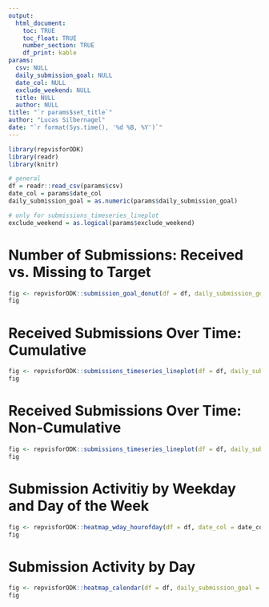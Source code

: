 ```yaml
---
output: 
  html_document:
    toc: TRUE
    toc_float: TRUE
    number_section: TRUE
    df_print: kable
params:
  csv: NULL
  daily_submission_goal: NULL
  date_col: NULL
  exclude_weekend: NULL
  title: NULL
  author: NULL
title: "`r params$set_title`"
author: "Lucas Silbernagel"
date: "`r format(Sys.time(), '%d %B, %Y')`"
---
```


```r
library(repvisforODK)
library(readr)
library(knitr)
```

```r
# general
df = readr::read_csv(params$csv)
date_col = params$date_col
daily_submission_goal = as.numeric(params$daily_submission_goal)

# only for submissions_timeseries_lineplot
exclude_weekend = as.logical(params$exclude_weekend)
```

# Number of Submissions: Received vs. Missing to Target
```r
fig <- repvisforODK::submission_goal_donut(df = df, daily_submission_goal = daily_submission_goal, date_col = date_col)
fig
```

# Received Submissions Over Time: Cumulative
```r
fig <- repvisforODK::submissions_timeseries_lineplot(df = df, daily_submission_goal = daily_submission_goal, date_col = date_col, exclude_weekend = exclude_weekend, cumulative = TRUE)
fig
```

# Received Submissions Over Time: Non-Cumulative
```r
fig <- repvisforODK::submissions_timeseries_lineplot(df = df, daily_submission_goal = daily_submission_goal, date_col = date_col, exclude_weekend = exclude_weekend, cumulative = FALSE)
fig
```

# Submission Activitiy by Weekday and Day of the Week 
```r
fig <- repvisforODK::heatmap_wday_hourofday(df = df, date_col = date_col)
fig
```

# Submission Activity by Day 
```r
fig <- repvisforODK::heatmap_calendar(df = df, daily_submission_goal = daily_submission_goal, date_col = date_col)
fig
```


